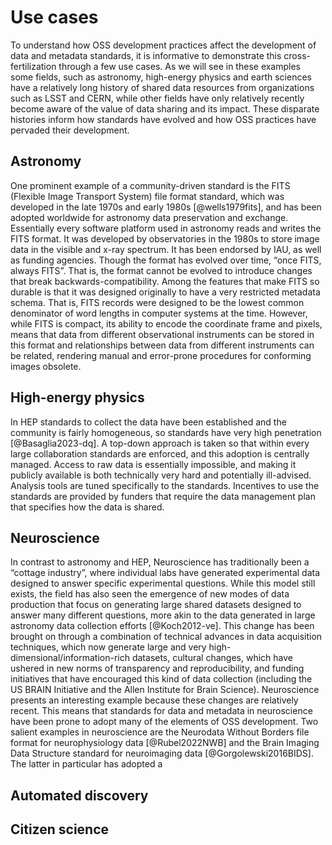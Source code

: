 # Use cases

To understand how OSS development practices affect the development of data and
metadata standards, it is informative to demonstrate this cross-fertilization
through a few use cases. As we will see in these examples some fields, such as
astronomy, high-energy physics and earth sciences have a relatively long
history of shared data resources from organizations such as LSST and CERN,
while other fields have only relatively recently become aware of the value of
data sharing and its impact. These disparate histories inform how standards
have evolved and how OSS practices have pervaded their
development.

## Astronomy

One prominent example of a community-driven standard is the FITS (Flexible
Image Transport System) file format standard, which was developed in the late
1970s and early 1980s [@wells1979fits], and has been adopted worldwide for
astronomy data preservation and exchange. Essentially every software platform
used in astronomy reads and writes the FITS format. It was developed by
observatories in the 1980s to store image data in the visible and x-ray
spectrum. It has been endorsed by IAU, as well as funding agencies. Though the
format has evolved over time, “once FITS, always FITS”. That is, the format
cannot be evolved to introduce changes that break backwards-compatibility.
Among the features that make FITS so durable is that it was designed originally
to have a very restricted metadata schema. That is, FITS records were designed
to be the lowest common denominator of word lengths in computer systems at the
time. However, while FITS is compact, its ability to encode the coordinate
frame and pixels, means that data from different observational instruments can
be stored in this format and relationships between data from different
instruments can be related, rendering manual and error-prone procedures for
conforming images obsolete.

## High-energy physics

In HEP standards to collect the data have been established and the community is
fairly homogeneous, so standards have very high penetration [@Basaglia2023-dq].
A top-down approach is taken so that within every large collaboration standards
are enforced, and this adoption is centrally managed. Access to raw data is
essentially impossible, and making it publicly available is both technically
very hard and potentially ill-advised. Analysis tools are tuned specifically to
the standards. Incentives to use the standards are provided by funders that
require the data management plan that specifies how the data is shared.


## Neuroscience

In contrast to astronomy and HEP, Neuroscience has traditionally been a
"cottage industry", where individual labs have generated experimental data
designed to answer specific experimental questions. While this model still
exists, the field has also seen the emergence of new modes of data production
that focus on generating large shared datasets designed to answer many
different questions, more akin to the data generated in large astronomy data
collection efforts [@Koch2012-ve]. This change has been brought on through a
combination of technical advances in data acquisition techniques, which now
generate large and very high-dimensional/information-rich datasets, cultural
changes, which have ushered in new norms of transparency and reproducibility,
and funding initiatives that have encouraged this kind of data collection
(including the US BRAIN Initiative and the Allen Institute for Brain Science).
Neuroscience presents an interesting example because these changes are
relatively recent. This means that standards for data and metadata in
neuroscience have been prone to adopt many of the elements of OSS development.
Two salient examples in neuroscience are the Neurodata Without Borders file
format for neurophysiology data [@Rubel2022NWB] and the Brain Imaging Data
Structure standard for neuroimaging data [@Gorgolewski2016BIDS]. The latter in
particular has adopted a



## Automated discovery

## Citizen science

